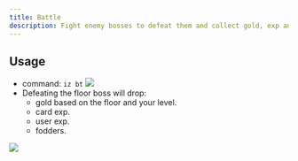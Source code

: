 ```yaml
---
title: Battle
description: Fight enemy bosses to defeat them and collect gold, exp and fodders.
---
```

## Usage
- command: `iz bt` <img src="../images/bt.jpg" />
- Defeating the floor boss will drop:
    - gold based on the floor and your level.
    - card exp.
    - user exp.
    - fodders.
<img src="../images/bt-win.jpg" />